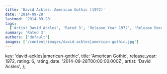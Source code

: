 ```yaml
---
title: 'David Ackles: American Gothic (1972)'
date: '2014-09-28'
lastmod: '2014-09-28'
tags:
  ['Artist David Ackles', 'Rated 3', 'Release Year 1972', 'Release Decade 1970']
summary: 'Rated 3'
authors: ['default']
images: ['/content/images/david-ackles|american-gothic.jpg']
---
```


  key: 'david-ackles|american-gothic',
  title: 'American Gothic',
  release_year: 1972,
  rating: 6,
  rating_date: '2014-09-28T00:00:00.000Z',
  artist: 'David Ackles',
};

<MusicRating data={data} />

